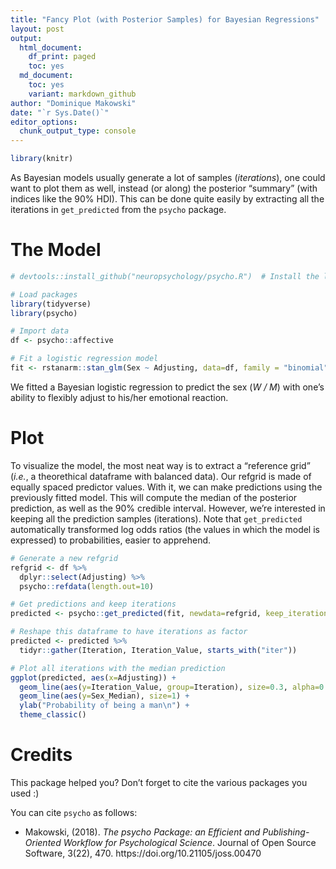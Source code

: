 ```yaml
---
title: "Fancy Plot (with Posterior Samples) for Bayesian Regressions"
layout: post
output:
  html_document:
    df_print: paged
    toc: yes
  md_document:
    toc: yes
    variant: markdown_github
author: "Dominique Makowski"
date: "`r Sys.Date()`"
editor_options: 
  chunk_output_type: console
---
```



```r
library(knitr)
```

As Bayesian models usually generate a lot of samples (*iterations*), one could want to plot them as well, instead (or along) the posterior "summary" (with indices like the 90% HDI). This can be done quite easily by extracting all the iterations in `get_predicted` from the `psycho` package.

# The Model

```r
# devtools::install_github("neuropsychology/psycho.R")  # Install the last psycho version if needed

# Load packages
library(tidyverse)
library(psycho)

# Import data
df <- psycho::affective

# Fit a logistic regression model
fit <- rstanarm::stan_glm(Sex ~ Adjusting, data=df, family = "binomial")
```

We fitted a Bayesian logistic regression to predict the sex (*W / M*) with one's ability to flexibly adjust to his/her emotional reaction. 

# Plot

To visualize the model, the most neat way is to extract a "reference grid" (*i.e.*, a theorethical dataframe with balanced data). Our refgrid is made of equally spaced predictor values. With it, we can make predictions using the previously fitted model. This will compute the median of the posterior prediction, as well as the 90% credible interval. However, we're interested in keeping all the prediction samples (iterations). Note that `get_predicted` automatically transformed log odds ratios (the values in which the model is expressed) to probabilities, easier to apprehend.

```r
# Generate a new refgrid
refgrid <- df %>% 
  dplyr::select(Adjusting) %>% 
  psycho::refdata(length.out=10)

# Get predictions and keep iterations
predicted <- psycho::get_predicted(fit, newdata=refgrid, keep_iterations=TRUE)

# Reshape this dataframe to have iterations as factor
predicted <- predicted %>% 
  tidyr::gather(Iteration, Iteration_Value, starts_with("iter"))

# Plot all iterations with the median prediction
ggplot(predicted, aes(x=Adjusting)) +
  geom_line(aes(y=Iteration_Value, group=Iteration), size=0.3, alpha=0.02) +
  geom_line(aes(y=Sex_Median), size=1) + 
  ylab("Probability of being a man\n") +
  theme_classic()
```



# Credits

This package helped you? Don't forget to cite the various packages you used :)

You can cite `psycho` as follows:

- Makowski, (2018). *The psycho Package: an Efficient and Publishing-Oriented Workflow for Psychological Science*. Journal of Open Source Software, 3(22), 470. https://doi.org/10.21105/joss.00470
